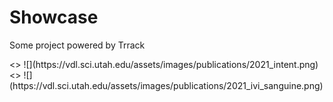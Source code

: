 
<h1 className="text-center mt-10 mb-4 text-[2.5rem] font-bold tracking-tight">
  Showcase
</h1>

<p className="text-center mb-16 text-lg text-gray-500 dark:text-gray-400">
  Some project powered by Trrack
</p>

<div className={styles.showcase}>
  <Cards num={3}>
    <Card
      image
      arrow
      title="Intent System"
      target="_blank"
      href="http://3.136.64.162:5000/index.html#/"
    >
      <>
        ![](https://vdl.sci.utah.edu/assets/images/publications/2021_intent.png)
      </>
    </Card>
    <Card
      image
      arrow
      title="Sanguine"
      target="_blank"
      href="https://github.com/visdesignlab/Sanguine"
    >
      <>
        ![](https://vdl.sci.utah.edu/assets/images/publications/2021_ivi_sanguine.png)
      </>
    </Card>
    <Card
      image
      arrow
      title="Workforce Project"
      target="_blank"
      href="https://github.com/visdesignlab/workforce-frontend"
    ></Card>
  </Cards>
</div>
